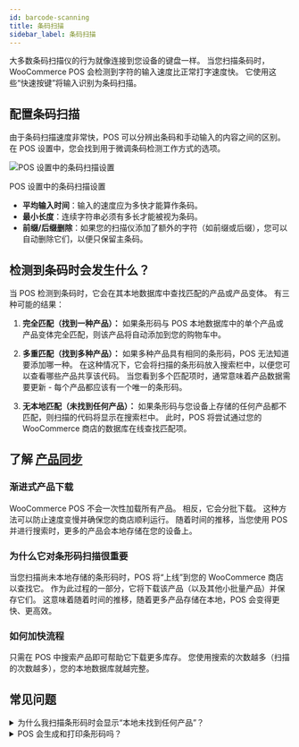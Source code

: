 ```yaml
---
id: barcode-scanning
title: 条码扫描
sidebar_label: 条码扫描
---
```



大多数条码扫描仪的行为就像连接到您设备的键盘一样。
当您扫描条码时，WooCommerce POS 会检测到字符的输入速度比正常打字速度快。
它使用这些“快速按键”将输入识别为条码扫描。

## 配置条码扫描

由于条码扫描速度非常快，POS 可以分辨出条码和手动输入的内容之间的区别。
在 POS 设置中，您会找到用于微调条码检测工作方式的选项。

<div class="image-container">
  <Image
    alt="POS 设置中的条码扫描设置"
    img="/img/barcode-scanning-settings.png"
    style={{ maxHeight: 500 }}
  />
  <p class="image-caption">POS 设置中的条码扫描设置</p>
</div>

- **平均输入时间**：输入的速度应为多快才能算作条码。
- **最小长度**：连续字符串必须有多长才能被视为条码。
- **前缀/后缀删除**：如果您的扫描仪添加了额外的字符（如前缀或后缀），您可以自动删除它们，以便只保留主条码。

## 检测到条码时会发生什么？

当 POS 检测到条码时，它会在其本地数据库中查找匹配的产品或产品变体。
有三种可能的结果：

1. **完全匹配（找到一种产品）：**
   如果条形码与 POS 本地数据库中的单个产品或产品变体完全匹配，则该产品将自动添加到您的购物车中。

2. **多重匹配（找到多种产品）：**
   如果多种产品具有相同的条形码，POS 无法知道要添加哪一种。
   在这种情况下，它会将扫描的条形码放入搜索栏中，以便您可以查看哪些产品共享该代码。
   当您看到多个匹配项时，通常意味着产品数据需要更新 - 每个产品都应该有一个唯一的条形码。

3. **无本地匹配（未找到任何产品）：**
   如果条形码与您设备上存储的任何产品都不匹配，则扫描的代码将显示在搜索栏中。
   此时，POS 将尝试通过您的 WooCommerce 商店的数据库在线查找匹配项。

## 了解 [产品同步](./sync.mdx)

### 渐进式产品下载

WooCommerce POS 不会一次性加载所有产品。
相反，它会分批下载。
这种方法可以防止速度变慢并确保您的商店顺利运行。
随着时间的推移，当您使用 POS 并进行搜索时，更多的产品会本地存储在您的设备上。

### 为什么它对条形码扫描很重要

当您扫描尚未本地存储的条形码时，POS 将“上线”到您的 WooCommerce 商店以查找它。
作为此过程的一部分，它将下载该产品（以及其他小批量产品）并保存它们。
这意味着随着时间的推移，随着更多产品存储在本地，POS 会变得更快、更高效。

### 如何加快流程

只需在 POS 中搜索产品即可帮助它下载更多库存。
您使用搜索的次数越多（扫描的次数越多），您的本地数据库就越完整。

## 常见问题

<details>

<summary>为什么我扫描条形码时会显示“本地未找到任何产品”？</summary>

并非所有产品从一开始就可在本地使用。
POS 会逐渐从您的在线商店下载产品并将其存储在您的设备上。
如果您刚刚扫描的产品尚未存储，搜索会触发 POS 在线查找并下载，以便将来使用。

</details>

<details>

<summary>POS 会生成和打印条形码吗？</summary>

目前不会。我们的 POS 旨在扫描和读取现有条形码，但不包含创建或打印条形码的功能。
如果您需要为产品生成条形码，可以使用专门用于创建和打印条形码的第三方 WooCommerce 插件。一些示例包括：

- [EAN for WooCommerce](https://wordpress.org/plugins/ean-for-woocommerce/)
- [A4 条形码生成器](https://wordpress.org/plugins/a4-barcode-generator/)

生成产品条形码后，您可以在收银台轻松扫描它们，以加快 POS 中的结账流程。

</details>
